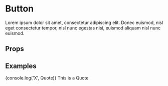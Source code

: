 
<Meta component={Quote} />

# Button

Lorem ipsum dolor sit amet, consectetur adipiscing elit. Donec euismod, nisl eget consectetur tempor, nisl nunc egestas nisi, euismod aliquam nisl nunc euismod.

## Props

<Props of={Box} />

## Examples

<Preview>
  {console.log('X', Quote)}
  <Story name="Default">
    <Quote>This is a Quote</Quote>
  </Story>
</Preview>

